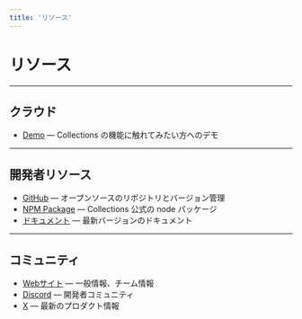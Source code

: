 ```yaml
---
title: 'リソース'
---
```


# リソース

---

## クラウド

- [Demo](https://demo.collections.dev/admin/) — Collections の機能に触れてみたい方へのデモ

---

## 開発者リソース

- [GitHub](https://github.com/collectionscms/collections) — オープンソースのリポジトリとバージョン管理
- [NPM Package](https://www.npmjs.com/settings/collectionscms/packages) — Collections 公式の node パッケージ
- [ドキュメント](https://collections.dev/docs/home) — 最新バージョンのドキュメント

---

## コミュニティ

- [Webサイト](https://collections.dev) — 一般情報、チーム情報
- [Discord](https://discord.gg/a6FYDkV3Vk) — 開発者コミュニティ
- [X](https://twitter.com/collectionscms) — 最新のプロダクト情報
